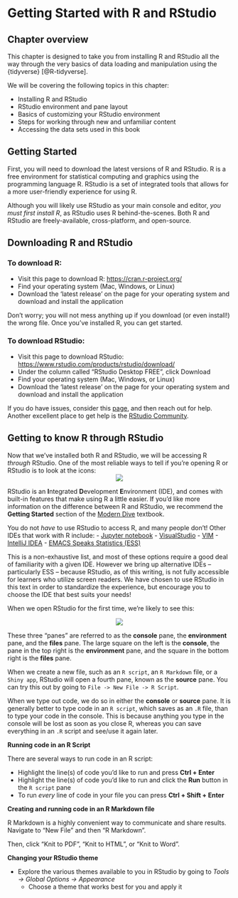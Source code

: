 # Getting Started with R and RStudio {#c05}

## Chapter overview

This chapter is designed to take you from installing R and RStudio all the way through the very basics of data loading and manipulation using the {tidyverse} [@R-tidyverse]. 

We will be covering the following topics in this chapter: 

- Installing R and RStudio
- RStudio environment and pane layout
- Basics of customizing your RStudio environment
- Steps for working through new and unfamiliar content
- Accessing the data sets used in this book

## Getting Started

First, you will need to download the latest versions of R and RStudio. 
R is a free environment for statistical computing and graphics using the programming language R. 
RStudio is a set of integrated tools that allows for a more user-friendly experience for using R.

Although you will likely use RStudio as your main console and editor, _you must first install R_, as RStudio uses R behind-the-scenes. 
Both R and RStudio are freely-available, cross-platform, and open-source.

## Downloading R and RStudio

### To download R:

- Visit this page to download R: [https://cran.r-project.org/](https://cran.r-project.org/)
- Find your operating system (Mac, Windows, or Linux)
- Download the 'latest release' on the page for your operating system and download and install the application

Don't worry; you will not mess anything up if you download (or even install!) the wrong file. 
Once you've installed R, you can get started.

### To download RStudio:

- Visit this page to download RStudio: [https://www.rstudio.com/products/rstudio/download/](https://www.rstudio.com/products/rstudio/download/)
- Under the column called "RStudio Desktop FREE", click Download
- Find your operating system (Mac, Windows, or Linux)
- Download the 'latest release' on the page for your operating system and download and install the application

If you do have issues, consider this [page](https://datacarpentry.org/R-ecology-lesson/), and then reach out for help. 
Another excellent place to get help is the [RStudio Community](https://community.rstudio.com/).

## Getting to know R through RStudio
Now that we've installed both R and RStudio, we will be accessing R _through_ RStudio. 
One of the most reliable ways to tell if you're opening R or RStudio is to look at the icons: 
<center>
![](https://imgur.com/a/eebVIXy)
</center>

RStudio is an **I**ntegrated **D**evelopment **E**nvironment (IDE), and comes with built-in features that make using R a little easier. 
If you'd like more information on the difference between R and RStudio, we recommend the **Getting Started** section of the [Modern Dive](https://moderndive.com/1-getting-started.html#) textbook.


You do not _have_ to use RStudio to access R, and many people don't! 
Other IDEs that work with R include:
- [Jupyter notebook](https://jupyter.org/)
- [VisualStudio](https://visualstudio.microsoft.com/services/visual-studio-online/)
- [VIM](https://github.com/jalvesaq/Nvim-R)
- [IntelliJ IDEA](https://plugins.jetbrains.com/plugin/6632-r-language-for-intellij)
- [EMACS Speaks Statistics (ESS)](https://ess.r-project.org/)

This is a non-exhaustive list, and most of these options require a good deal of familiarity with a given IDE.
However we bring up alternative IDEs -- particularly ESS -- because RStudio, as of this writing, is not fully accessible for learners who utilize screen readers.
We have chosen to use RStudio in this text in order to standardize the experience, but encourage you to choose the IDE that best suits your needs!

When we open RStudio for the first time, we're likely to see this:

<center>
![](https://i.imgur.com/2rhZmMg.png?1)
</center>  
  
These three "panes" are referred to as the **console** pane, the **environment** pane, and the **files** pane. 
The large square on the left is the **console**, the pane in the top right is the **environment** pane, and the square in the bottom right is the **files** pane.  

When we create a new file, such as an `R script`, an `R Markdown` file, or a `Shiny app`, RStudio will open a fourth pane, known as the **source** pane. 
You can try this out by going to `File -> New File -> R Script`.

When we type out code, we do so in either the **console** or **source** pane. 
It is generally better to type code in an `R script`, which saves as an `.R` file, than to type your code in the console. 
This is because anything you type in the console will be lost as soon as you close R, whereas you can save everything in an `.R` script and see/use it again later.  

**Running code in an R Script**  

There are several ways to run code in an R script:  

- Highlight the line(s) of code you'd like to run and press **Ctrl + Enter**  
- Highlight the line(s) of code you'd like to run and click the **Run** button in the `R script` pane  
- To run _every_ line of code in your file you can press **Ctrl + Shift + Enter**  

**Creating and running code in an R Markdown file**

R Markdown is a highly convenient way to communicate and share results. Navigate to "New File" and then "R Markdown".

Then, click "Knit to PDF", "Knit to HTML", or "Knit to Word".

**Changing your RStudio theme**  

- Explore the various themes available to you in RStudio by going to _Tools -> Global Options -> Appearance_
    + Choose a theme that works best for you and apply it
